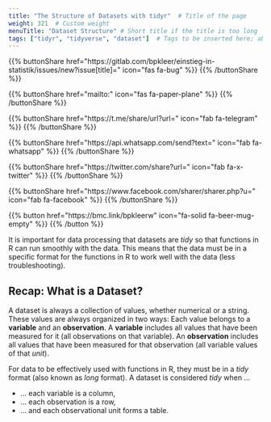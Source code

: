 ```yaml
---
title: "The Structure of Datasets with tidyr"  # Title of the page
weight: 321  # Custom weight
menuTitle: "Dataset Structure" # Short title if the title is too long
tags: ["tidyr", "tidyverse", "dataset"]  # Tags to be inserted here; abbreviation of what happens on the page
---
```


{{% buttonShare href=\"https\:\/\/gitlab.com\/bpkleer\/einstieg-in-statistik\/issues\/new?issue[title]=\" icon=\"fas fa-bug\" %}} {{% /buttonShare %}} 

{{% buttonShare href=\"mailto\:\" icon=\"fas fa-paper-plane\" %}} {{% /buttonShare %}}

{{% buttonShare href=\"https\:\/\/t.me\/share\/url?url=\" icon=\"fab fa-telegram\" %}} {{% /buttonShare %}}

{{% buttonShare href=\"https\:\/\/api.whatsapp.com\/send?text=\" icon=\"fab fa-whatsapp\" %}} {{% /buttonShare %}}

{{% buttonShare href=\"https\:\/\/twitter.com\/share?url=\" icon=\"fab fa-x-twitter\" %}} {{% /buttonShare %}}

{{% buttonShare href=\"https\:\/\/www.facebook.com\/sharer\/sharer.php?u=\" icon=\"fab fa-facebook\" %}} {{% /buttonShare %}}

{{% button href=\"https\:\/\/bmc.link\/bpkleerw\" icon=\"fa-solid fa-beer-mug-empty\" %}} {{% /button %}}

It is important for data processing that datasets are *tidy* so that functions in R can run smoothly with the data. This means that the data must be in a specific format for the functions in R to work well with the data (less troubleshooting).

## Recap: What is a Dataset?
A dataset is always a collection of values, whether numerical or a string. These values are always organized in two ways: Each value belongs to a **variable** and an **observation**. A **variable** includes all values that have been measured for it (all observations on that variable). An **observation** includes all values that have been measured for that observation (all variable values of that *unit*).

For data to be effectively used with functions in R, they must be in a *tidy* format (also known as *long* format). A dataset is considered *tidy* when ...

- ... each variable is a column,
- ... each observation is a row,
- ... and each observational unit forms a table.
